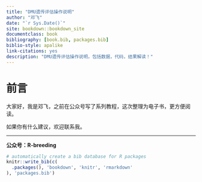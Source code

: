 ```yaml
--- 
title: "DMU遗传评估操作说明"
author: "邓飞"
date: "`r Sys.Date()`"
site: bookdown::bookdown_site
documentclass: book
bibliography: [book.bib, packages.bib]
biblio-style: apalike
link-citations: yes
description: "DMU遗传评估操作说明，包括数据，代码，结果解读！"
---
```


# 前言{-}

大家好，我是邓飞，之前在公众号写了系列教程，这次整理为电子书，更方便阅读。


如果你有什么建议，欢迎联系我。

***
**公众号：R-breeding**

```r
# automatically create a bib database for R packages
knitr::write_bib(c(
  .packages(), 'bookdown', 'knitr', 'rmarkdown'
), 'packages.bib')
```
